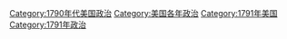[[Category:1790年代美国政治|Category:1790年代美国政治]]
[[Category:美国各年政治|Category:美国各年政治]]
[[Category:1791年美国|Category:1791年美国]]
[[Category:1791年政治|Category:1791年政治]]